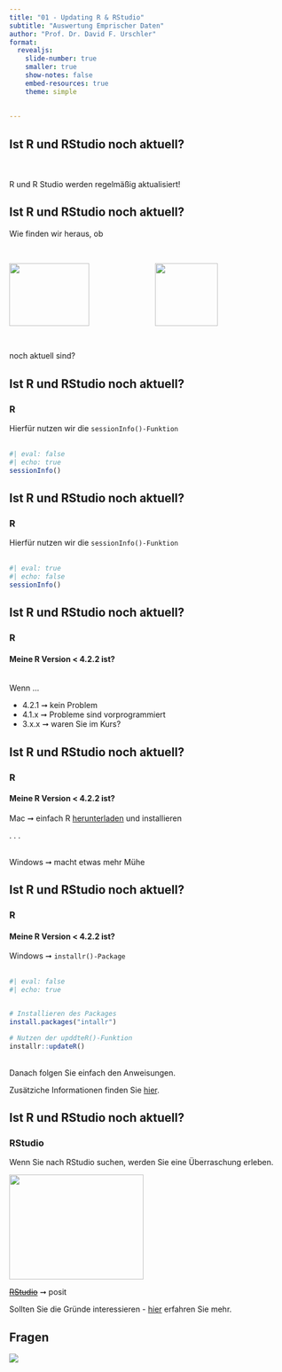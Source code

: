 ```yaml
---
title: "01 - Updating R & RStudio"
subtitle: "Auswertung Emprischer Daten"
author: "Prof. Dr. David F. Urschler"
format: 
  revealjs:
    slide-number: true
    smaller: true
    show-notes: false
    embed-resources: true
    theme: simple
  
    
---
```


## Ist R und RStudio noch aktuell?

<br><br>R und R Studio werden regelmäßig aktualisiert!

## Ist R und RStudio noch aktuell?

Wie finden wir heraus, ob <br><br>

::: columns
::: {.column width="50%"}
![](https://www.r-project.org/logo/Rlogo.png){fig-alt="R logo" width="3.8cm" height="3cm"}
:::

::: {.column width="50%"}
![](https://www.rstudio.com/wp-content/uploads/2018/10/RStudio-Logo.png){fig-alt="R logo" height="3cm"}
:::
:::

<br> noch aktuell sind?

## Ist R und RStudio noch aktuell?

### R

Hierfür nutzen wir die `sessionInfo()-Funktion` <br><br>

```r
#| eval: false
#| echo: true
sessionInfo()
```

## Ist R und RStudio noch aktuell?

### R

Hierfür nutzen wir die `sessionInfo()-Funktion` <br><br>

```r
#| eval: true
#| echo: false
sessionInfo()
```

## Ist R und RStudio noch aktuell?

### R

#### Meine R Version \< 4.2.2 ist?

<br>Wenn ...

-   4.2.1 ➞ kein Problem
-   4.1.x ➞ Probleme sind vorprogrammiert
-   3.x.x ➞ waren Sie im Kurs?

## Ist R und RStudio noch aktuell?

### R

#### Meine R Version \< 4.2.2 ist?

Mac ➞ einfach R [herunterladen](https://cran.r-project.org/bin/macosx/) und installieren

. . .

<br>Windows ➞ macht etwas mehr Mühe

## Ist R und RStudio noch aktuell?

### R

#### Meine R Version \< 4.2.2 ist?

Windows ➞ `installr()-Package` <br><br>

```r
#| eval: false
#| echo: true


# Installieren des Packages
install.packages("intallr")

# Nutzen der upddteR()-Funktion
installr::updateR()
```

<br>Danach folgen Sie einfach den Anweisungen.

::: aside
Zusätziche Informationen finden Sie [hier](https://www.r-statistics.com/2013/03/updating-r-from-r-on-windows-using-the-installr-package/).
:::

## Ist R und RStudio noch aktuell?

### RStudio

Wenn Sie nach RStudio suchen, werden Sie eine Überraschung erleben.

![](https://cdn.pixabay.com/photo/2018/04/06/14/04/maki-3295891_960_720.jpg){fig-alt="surprise" fig-align="center" width="6.4cm" height="5cm"}

[~~RStudio~~](https://www.rstudio.com) ➞ posit

::: aside
Sollten Sie die Gründe interessieren - [hier](https://www.r-bloggers.com/2022/07/posit-why-rstudio-is-changing-its-name/) erfahren Sie mehr.
:::

## Fragen

![](images/questionmark-01.png){fig-align="center"}
